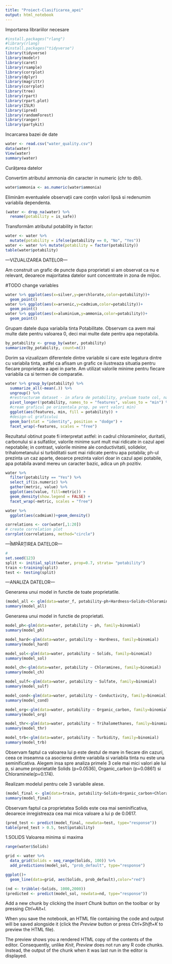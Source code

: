 ```yaml
---
title: "Proiect-Clasificarea_apei"
output: html_notebook
---
```


Importarea librariilor necesare
```r
#install.packages("rlang")
#library(rlang)
#install.packages("tidyverse")
library(tidyverse)
library(modelr)
library(caret)
library(rsample)
library(corrplot)
library(dplyr)
library(magrittr)
library(corrplot)
library(tree)
library(rpart)
library(rpart.plot)
library(ISLR)
library(ipred)
library(randomForest)
library(ranger)
library(partykit)
```


Incarcarea bazei de date
```r
water <- read.csv("water_quality.csv")
data(water)
View(water)
summary(water)
```



Curățarea datelor

Convertim atributul ammonia din caracter in numeric (chr to dbl).
```r
water$ammonia <- as.numeric(water$ammonia)
```

Eliminăm eventualele observații care conțin valori lipsă si redenumim variabila dependenta.
```r
(water <- drop_na(water) %>%
  rename(potability = is_safe))
```



Transformăm atributul potability in factor:
```r
water <- water %>% 
  mutate(potability = ifelse(potability == 0, "No", "Yes"))
water <- water %>% mutate(potability = factor(potability))
table(water$potability)
```




---VIZUALIZAREA DATELOR---

Am construit un grafic de puncte dupa proprietati si am observat ca nu e relevant, deoarece majoritatea datelor sunt concentrate in zona de mijloc.

#TODO change variables 
```r
water %>% ggplot(aes(x=silver,y=perchlorate,color=potability))+
  geom_point()
water %>% ggplot(aes(x=arsenic,y=cadmium,color=potability))+
  geom_point()
water %>% ggplot(aes(x=aluminium,y=ammonia,color=potability))+
  geom_point()
```

Grupam datele dupa variabila tinta Potabilitate. Observam ca avem mai multe date pentru valoarea 0, deci mai multe date pentru apa nepotabila.
```r
by_potability <- group_by(water, potability)
summarize(by_potability, count=n())
```


Dorim sa vizualizam diferentele dintre variabile si care este legatura dintre cu variabila tinta, astfel ca afisam un grafic ce ilustreaza situatia pentru fiecare proprietate a apei in parte. Am utilizat valorile minime pentru fiecare variabila ca si termen de comparatie.

```r

water %>% group_by(potability) %>%
  summarize_all(~mean(.)) %>%
  ungroup() %>%
  #restructuram dataset - in afara de potability, preluam toate col, names_to preia de pe coloane, values_to preia din celule
  pivot_longer(!potability, names_to = "features", values_to = "min") %>%
  #cream graficul pe orizontala prop, pe vert valori min)
  ggplot(aes(features, min, fill = potability)) +
  #design-ul graficului
  geom_bar(stat = "identity", position = "dodge") +
  facet_wrap(~features, scales = "free")
```
Rezultatul obtinut poate fi interpretat astfel: in cadrul chloraminelor, duritatii, carbonului si a sulfatilor, valorile minime sunt mult mai ridicate in cazul apei nepotabile; in contrast, valorile minime ale conductivitatii, solidelor, trihalometanului si turbiditatii sunt mai ridicate pentru apa potabila; ph-ul prezinta un caz aparte, deoarce prezinta valori doar in cazul apei potabile, apa potabila avand mereu un caracter bazic, adica un ph pozitiv.


```r
water %>%
  filter(potability == "Yes") %>%
  select_if(is.numeric) %>%
  gather(metric, value) %>%
  ggplot(aes(value, fill=metric)) +
  geom_density(show.legend = FALSE) +
  facet_wrap(~metric, scales = "free")
```
```r
water %>%
  ggplot(aes(cadmium))+geom_density()
```



```r
correlations <- cor(water[,1:20])
# create correlation plot
corrplot(correlations, method="circle")
```




---ÎMPĂRȚIREA DATELOR---

```r
#
set.seed(123)
split <- initial_split(water, prop=0.7, strata= "potability")
train <-training(split)
test <- testing(split)
```





---ANALIZA DATELOR---


Generarea unui model in functie de toate proprietatile.
```r
(model_all <- glm(data=water_f, potability~ph+Hardness+Solids+Chloramines+Sulfate+Conductivity+Organic_carbon+Trihalomethanes+Turbidity, family=binomial))
summary(model_all)
```

Generarea unui model in functie de proprietati.
```r
model_ph<-glm(data=water, potability ~ ph, family=binomial)
summary(model_ph)

model_hard<-glm(data=water, potability ~ Hardness, family=binomial)
summary(model_hard)

model_sol<-glm(data=water, potability ~ Solids, family=binomial)
summary(model_sol)

model_ch<-glm(data=water, potability ~ Chloramines, family=binomial)
summary(model_ch)

model_sulf<-glm(data=water, potability ~ Sulfate, family=binomial)
summary(model_sulf)

model_cond<-glm(data=water, potability ~ Conductivity, family=binomial)
summary(model_cond)

model_org<-glm(data=water, potability ~ Organic_carbon, family=binomial)
summary(model_org)

model_thr<-glm(data=water, potability ~ Trihalomethanes, family=binomial)
summary(model_thr)

model_trb<-glm(data=water, potability ~ Turbidity, family=binomial)
summary(model_trb)

```
Observam faptul ca valoarea lui p este destul de mare in fiecare din cazuri, ceea ce inseamna ca asocierea dintre variabila si variabila tinta nu este una seminificativa. Alegem insa spre analiza primele 3 cele mai mici valori ale lui p, si anume proprietatile Solids (p=0.0536), Organic_carbon (p=0.0861) si Chloraminele(p=0.174).


Realizam modelul pentru cele 3 variabile alese.
```r
(model_final <- glm(data=train, potability~Solids+Organic_carbon+Chloramines, family=binomial))
summary(model_final)
```
Observam faptul ca proprietatea Solids este cea mai seminificativa, deoarece inregistreaza cea mai mica valoare a lui p de 0.0617. 


```r
(pred_test <- predict(model_final, newdata=test, type="response"))
table(pred_test > 0.5, test$potability)
```




1.SOLIDS
Valoarea minima si maxima
```r
range(water$Solids)
```

```r
grid <- water %>%
  data_grid(Solids = seq_range(Solids, 100)) %>%
  add_predictions(model_sol, "prob_default", type="response")
```
```r
ggplot()+
  geom_line(data=grid, aes(Solids, prob_default),color="red")
```
```r
(nd <- tribble(~Solids, 1000,2000))
(predicted <- predict(model_sol, newdata=nd, type="response"))
```






Add a new chunk by clicking the *Insert Chunk* button on the toolbar or by pressing *Ctrl+Alt+I*.

When you save the notebook, an HTML file containing the code and output will be saved alongside it (click the *Preview* button or press *Ctrl+Shift+K* to preview the HTML file).

The preview shows you a rendered HTML copy of the contents of the editor. Consequently, unlike *Knit*, *Preview* does not run any R code chunks. Instead, the output of the chunk when it was last run in the editor is displayed.
